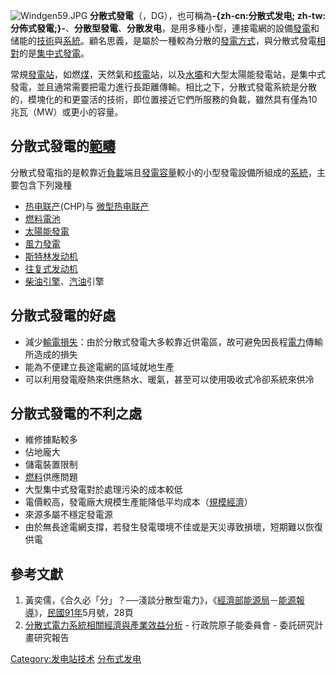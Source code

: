 {{noteTA
|T=zh-cn:分布式发电; zh-tw:分散式發電;
|1=zh-cn:分布式发电; zh-tw:分散式發電;
}}
[[File:Windgen59.JPG|thumb]]
'''分散式發電'''（{{lang-en|Distributed Generation}}，DG），也可稱為'''-{zh-cn:分散式发电; zh-tw:分佈式發電;}-'''、'''分散型發電'''、'''分散发电'''，是用多種小型，連接電網的設備[[發電|發電]]和储能的[[技術|技術]]與[[系統|系統]]。顧名思義，是屬於一種較為分散的[[發電方式|發電方式]]，與分散式發電[[相對|相對]]的是[[集中式發電|集中式發電]]。

常規[[發電站|發電站]]，如燃[[煤|煤]]，天然氣和[[核動力|核電]]站，以及[[水力發電|水壩]]和大型太陽能發電站，是集中式發電，並且通常需要把電力進行長距離傳輸。相比之下，分散式發電系統是分散的，模塊化的和更靈活的技術，即位置接近它們所服務的負載，雖然具有僅為10兆瓦（MW）或更小的容量。

== 分散式發電的[[範疇|範疇]] ==
分散式發電指的是較靠近[[負載|負載]]端且[[發電容量|發電容量]]較小的小型發電設備所組成的[[系統|系統]]，主要包含下列幾種

* [[热电联产|热电联产]](CHP)与 [[微型热电联产|微型热电联产]]
* [[燃料電池|燃料電池]]
* [[光伏陣列|太陽能發電]]
* [[風力發電|風力發電]]
* [[斯特林发动机|斯特林发动机]]
* [[往复式发动机|往复式发动机]]
* [[柴油|柴油]][[引擎|引擎]]、[[汽油|汽油]]引擎

== 分散式發電的好處 ==
* 減少[[輸電|輸電]][[損失|損失]]：由於分散式發電大多較靠近供電區，故可避免因長程[[電力|電力]]傳輸所造成的損失
* 能為不便建立長途電網的區域就地生產
* 可以利用發電廢熱來供應熱水、暖氣，甚至可以使用吸收式冷卻系統來供冷

== 分散式發電的不利之處 ==
* 維修據點較多
* 佔地龐大
* 儲電裝置限制
* [[燃料|燃料]]供應問題
* 大型集中式發電對於處理污染的成本較低
* 電價較高，發電廠大規模生產能降低平均成本（[[規模經濟|規模經濟]]）
* 來源多屬不穩定發電源
* 由於無長途電網支撐，若發生發電環境不佳或是天災導致損壞，短期難以恢復供電

== 參考文獻 ==
# 黃奕儒，《合久必「分」？──淺談分散型電力》，《[[中華民國經濟部|經濟部]][[能源局|能源局]]－[[能源報導|能源報導]]》，[[民國91年|民國91年]]5月號，28頁
# [http://www.aec.gov.tw/webpage/info/files/index_11_7-06.pdf 分散式電力系統相關經濟與產業效益分析] {{Wayback|url=http://www.aec.gov.tw/webpage/info/files/index_11_7-06.pdf |date=20160307182116 }} - 行政院原子能委員會 - 委託研究計畫研究報告


{{電力模板}}
[[Category:发电站技术|Category:发电站技术]]
[[Category:分布式发电|]]